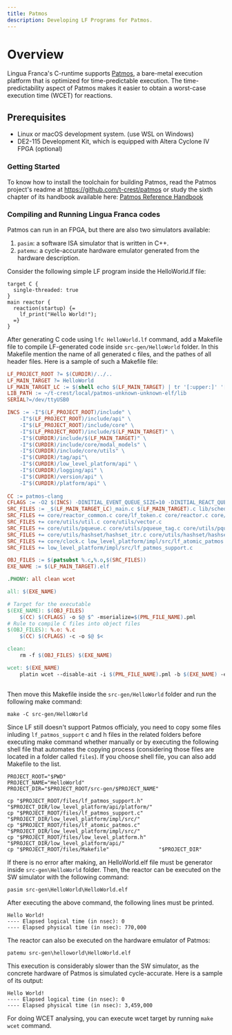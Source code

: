 ```yaml
---
title: Patmos
description: Developing LF Programs for Patmos.
---
```

# Overview
Lingua Franca's C-runtime supports [Patmos](https://github.com/t-crest/patmos),
a bare-metal execution platform that is optimized for time-predictable execution.
The time-predictability aspect of Patmos makes it easier to obtain a worst-case
execution time (WCET) for reactions.
## Prerequisites
- Linux or macOS development system. (use WSL on Windows)
- DE2-115 Development Kit, which is equipped with Altera Cyclone IV FPGA (optional)
### Getting Started
To know how to install the toolchain for building Patmos, read the Patmos project's readme at https://github.com/t-crest/patmos or study the sixth chapter of its handbook available here: [Patmos Reference Handbook](http://patmos.compute.dtu.dk/patmos_handbook.pdf)
### Compiling and Running Lingua Franca codes
Patmos can run in an FPGA, but there are also two simulators available:

1. `pasim`: a software ISA simulator that is written in C++.
2. `patemu`: a cycle-accurate hardware emulator generated from the hardware description.

Consider the following simple LF program inside the HelloWorld.lf file: 
```lf-c
target C {
  single-threaded: true
}
main reactor {
  reaction(startup) {=
    lf_print("Hello World!");
  =}
}

```
After generating C code using `lfc HelloWorld.lf` command, add a Makefile file to compile LF-generated code inside `src-gen/HelloWorld` folder. In this Makefile mention the name of all generated c files, and the pathes of all header files. Here is a sample of such a Makefile file:
```Makefile
LF_PROJECT_ROOT ?= $(CURDIR)/../..
LF_MAIN_TARGET ?= HelloWorld
LF_MAIN_TARGET_LC := $(shell echo $(LF_MAIN_TARGET) | tr '[:upper:]' '[:lower:]')
LIB_PATH := ~/t-crest/local/patmos-unknown-unknown-elf/lib
SERIAL?=/dev/ttyUSB0

INCS := -I"$(LF_PROJECT_ROOT)/include" \
	-I"$(LF_PROJECT_ROOT)/include/api" \
	-I"$(LF_PROJECT_ROOT)/include/core" \
	-I"$(LF_PROJECT_ROOT)/include/$(LF_MAIN_TARGET)" \
	-I"$(CURDIR)/include/$(LF_MAIN_TARGET)" \
	-I"$(CURDIR)/include/core/modal_models" \
	-I"$(CURDIR)/include/core/utils" \
	-I"$(CURDIR)/tag/api"\
	-I"$(CURDIR)/low_level_platform/api" \
	-I"$(CURDIR)/logging/api" \
	-I"$(CURDIR)/version/api" \
	-I"$(CURDIR)/platform/api" \
	
CC := patmos-clang 
CFLAGS := -O2 $(INCS) -DINITIAL_EVENT_QUEUE_SIZE=10 -DINITIAL_REACT_QUEUE_SIZE=10 -DLF_SINGLE_THREADED=0 -DLF_REACTION_GRAPH_BREADTH=1
SRC_FILES := _$(LF_MAIN_TARGET_LC)_main.c $(LF_MAIN_TARGET).c lib/schedule.c
SRC_FILES += core/reactor_common.c core/lf_token.c core/reactor.c core/tag.c core/environment.c 
SRC_FILES += core/utils/util.c core/utils/vector.c  
SRC_FILES += core/utils/pqueue.c core/utils/pqueue_tag.c core/utils/pqueue_base.c
SRC_FILES += core/utils/hashset/hashset_itr.c core/utils/hashset/hashset.c 
SRC_FILES += core/clock.c low_level_platform/impl/src/lf_atomic_patmos.c 
SRC_FILES += low_level_platform/impl/src/lf_patmos_support.c

OBJ_FILES := $(patsubst %.c,%.o,$(SRC_FILES)) 
EXE_NAME := $(LF_MAIN_TARGET).elf

.PHONY: all clean wcet

all: $(EXE_NAME)

# Target for the executable
$(EXE_NAME): $(OBJ_FILES)
	$(CC) $(CFLAGS) -o $@ $^ -mserialize=$(PML_FILE_NAME).pml
# Rule to compile C files into object files
$(OBJ_FILES): %.o: %.c
	$(CC) $(CFLAGS) -c -o $@ $<

clean:
	rm -f $(OBJ_FILES) $(EXE_NAME)

wcet: $(EXE_NAME)
	platin wcet --disable-ait -i $(PML_FILE_NAME).pml -b $(EXE_NAME) -e _helloworld_mainreaction_function_0 --report report.txt
	
```

Then move this Makefile inside the `src-gen/HelloWorld` folder and run the following make command:

    make -C src-gen/HelloWorld

Since LF still doesn't support Patmos officialy, you need to copy some files inluding `lf_patmos_support` c and h files in the related folders before executing make command whether manually or by executing the following shell file that automates the copying process (considering those files are located in a folder called `files`). If you choose shell file, you can also add Makefile to the list. 

```shell
PROJECT_ROOT="$PWD"
PROJECT_NAME="HelloWorld"
PROJECT_DIR="$PROJECT_ROOT/src-gen/$PROJECT_NAME"

cp "$PROJECT_ROOT/files/lf_patmos_support.h"     "$PROJECT_DIR/low_level_platform/api/platform/" 
cp "$PROJECT_ROOT/files/lf_patmos_support.c"     "$PROJECT_DIR/low_level_platform/impl/src/"
cp "$PROJECT_ROOT/files/lf_atomic_patmos.c"      "$PROJECT_DIR/low_level_platform/impl/src/" 
cp "$PROJECT_ROOT/files/low_level_platform.h"    "$PROJECT_DIR/low_level_platform/api/"
cp "$PROJECT_ROOT/files/Makefile"                "$PROJECT_DIR"
```

If there is no error after making, an HelloWorld.elf file must be generator inside `src-gen\HelloWorld` folder. Then, the reactor can be executed on the SW simulator with the following command:

    pasim src-gen\HelloWorld\HelloWorld.elf

After executing the above command, the following lines must be printed.
```
Hello World!
---- Elapsed logical time (in nsec): 0
---- Elapsed physical time (in nsec): 770,000
```

The reactor can also be executed on the hardware emulator of Patmos:

    patemu src-gen\helloworld\HelloWorld.elf

This execution is considerably slower than the SW simulator, as the concrete hardware
of Patmos is simulated cycle-accurate. Here is a sample of its output:

```
Hello World!
---- Elapsed logical time (in nsec): 0
---- Elapsed physical time (in nsec): 3,459,000
```
For doing WCET analysing, you can execute wcet target by running `make wcet` command.